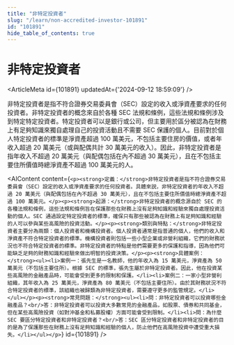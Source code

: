 ```yaml
---
title: "非特定投資者"
slug: "/learn/non-accredited-investor-101891"
id: "101891"
hide_table_of_contents: true
---
```



# 非特定投資者

<ArticleMeta id={101891} updatedAt={'2024-09-12 18:59:09'} />
<div className='border-solid border-b border-t-0 my-4 border-[var(--ifm-color-gray-300)]' />

非特定投資者是指不符合證券交易委員會（SEC）設定的收入或淨資產要求的任何投資者。非特定投資者的概念來自於各種 SEC 法規和條例，這些法規和條例涉及到特定特定投資者。特定投資者可以是銀行或公司，但主要用於區分被認為在財務上有足夠知識來獨自處理自己的投資活動且不需要 SEC 保護的個人。目前對於個人特定投資者的標準是淨資產超過 100 萬美元，不包括主要住房的價值，或者年收入超過 20 萬美元（或與配偶共計 30 萬美元的收入）。因此，非特定投資者是指年收入不超過 20 萬美元（與配偶包括在內不超過 30 萬美元），且在不包括主要住所價值時總淨資產不超過 100 萬美元的人。

<AIContent content={`<p><strong>定義：</strong>非特定投資者是指不符合證券交易委員會（SEC）設定的收入或淨資產要求的任何投資者。具體來説，非特定投資者的年收入不超過 20 萬美元（與配偶包括在內不超過 30 萬美元），且在不包括主要住所價值時總淨資產不超過 100 萬美元。</p><p><strong>起源：</strong>非特定投資者的概念源自於 SEC 的各種法規和條例，這些法規和條例旨在保護那些在財務上沒有足夠知識和經驗來獨自處理投資活動的個人。SEC 通過設定特定投資者的標準，確保只有那些被認為在財務上有足夠知識和經驗的人可以參與某些高風險的投資活動。</p><p><strong>類別與特點：</strong>非特定投資者主要分為兩類：個人投資者和機構投資者。個人投資者通常是指普通的個人，他們的收入和淨資產不符合特定投資者的標準。機構投資者則包括一些小型企業或非營利組織，它們的財務狀況也不符合特定投資者的標準。非特定投資者的特點是他們需要更多的保護和指導，因為他們可能缺乏足夠的財務知識和經驗來做出明智的投資決策。</p><p><strong>具體案例：</strong><ul><li>案例一：張先生是一名教師，他的年收入為 15 萬美元，淨資產為 50 萬美元（不包括主要住所）。根據 SEC 的標準，張先生屬於非特定投資者。因此，他在投資某些高風險的金融產品時，可能會受到更多的限制和保護。</li><li>案例二：一家小型非營利組織，其年收入為 25 萬美元，淨資產為 80 萬美元（不包括主要住所）。由於其財務狀況不符合特定投資者的標準，該組織也被歸類為非特定投資者，需要遵守更多的監管規定。</li></ul></p><p><strong>常見問題：</strong><ul><li>問：非特定投資者可以投資哪些金融產品？<br/>答：非特定投資者可以投資大多數常見的金融產品，如股票、債券和共同基金，但在某些高風險投資（如對沖基金和私募股權）方面可能會受到限制。</li><li>問：為什麼 SEC 要區分特定投資者和非特定投資者？<br/>答：SEC 區分特定投資者和非特定投資者的目的是為了保護那些在財務上沒有足夠知識和經驗的個人，防止他們在高風險投資中遭受重大損失。</li></ul></p>`} id={101891} />
